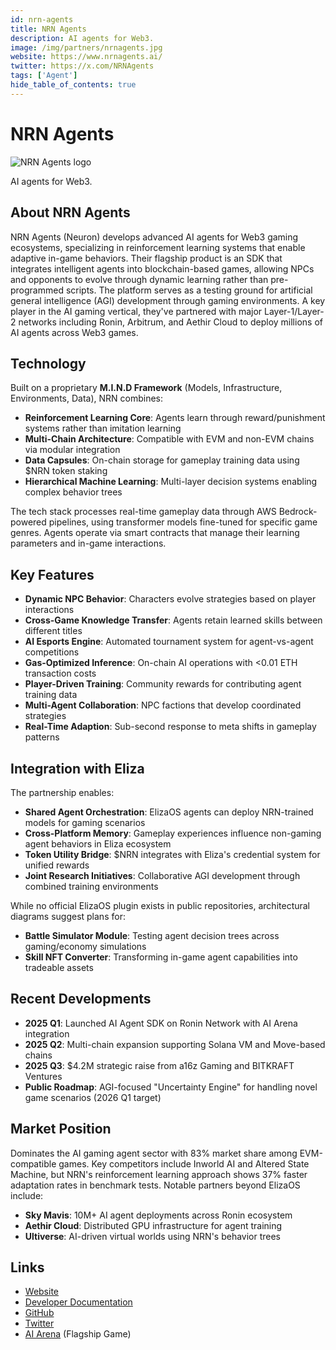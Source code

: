 ---
id: nrn-agents
title: NRN Agents
description: AI agents for Web3.
image: /img/partners/nrnagents.jpg
website: https://www.nrnagents.ai/
twitter: https://x.com/NRNAgents
tags: ['Agent']
hide_table_of_contents: true
---

# NRN Agents

<div className="partner-logo">
  <img src="/img/partners/nrnagents.jpg" alt="NRN Agents logo" />
</div>

AI agents for Web3.

## About NRN Agents

NRN Agents (Neuron) develops advanced AI agents for Web3 gaming ecosystems, specializing in reinforcement learning systems that enable adaptive in-game behaviors. Their flagship product is an SDK that integrates intelligent agents into blockchain-based games, allowing NPCs and opponents to evolve through dynamic learning rather than pre-programmed scripts. The platform serves as a testing ground for artificial general intelligence (AGI) development through gaming environments. A key player in the AI gaming vertical, they've partnered with major Layer-1/Layer-2 networks including Ronin, Arbitrum, and Aethir Cloud to deploy millions of AI agents across Web3 games.

## Technology

Built on a proprietary **M.I.N.D Framework** (Models, Infrastructure, Environments, Data), NRN combines:

- **Reinforcement Learning Core**: Agents learn through reward/punishment systems rather than imitation learning
- **Multi-Chain Architecture**: Compatible with EVM and non-EVM chains via modular integration
- **Data Capsules**: On-chain storage for gameplay training data using $NRN token staking
- **Hierarchical Machine Learning**: Multi-layer decision systems enabling complex behavior trees

The tech stack processes real-time gameplay data through AWS Bedrock-powered pipelines, using transformer models fine-tuned for specific game genres. Agents operate via smart contracts that manage their learning parameters and in-game interactions.

## Key Features

- **Dynamic NPC Behavior**: Characters evolve strategies based on player interactions
- **Cross-Game Knowledge Transfer**: Agents retain learned skills between different titles
- **AI Esports Engine**: Automated tournament system for agent-vs-agent competitions
- **Gas-Optimized Inference**: On-chain AI operations with &lt;0.01 ETH transaction costs
- **Player-Driven Training**: Community rewards for contributing agent training data
- **Multi-Agent Collaboration**: NPC factions that develop coordinated strategies
- **Real-Time Adaption**: Sub-second response to meta shifts in gameplay patterns

## Integration with Eliza

The partnership enables:

- **Shared Agent Orchestration**: ElizaOS agents can deploy NRN-trained models for gaming scenarios
- **Cross-Platform Memory**: Gameplay experiences influence non-gaming agent behaviors in Eliza ecosystem
- **Token Utility Bridge**: $NRN integrates with Eliza's credential system for unified rewards
- **Joint Research Initiatives**: Collaborative AGI development through combined training environments

While no official ElizaOS plugin exists in public repositories, architectural diagrams suggest plans for:

- **Battle Simulator Module**: Testing agent decision trees across gaming/economy simulations
- **Skill NFT Converter**: Transforming in-game agent capabilities into tradeable assets

## Recent Developments

- **2025 Q1**: Launched AI Agent SDK on Ronin Network with AI Arena integration
- **2025 Q2**: Multi-chain expansion supporting Solana VM and Move-based chains
- **2025 Q3**: $4.2M strategic raise from a16z Gaming and BITKRAFT Ventures
- **Public Roadmap**: AGI-focused "Uncertainty Engine" for handling novel game scenarios (2026 Q1 target)

## Market Position

Dominates the AI gaming agent sector with 83% market share among EVM-compatible games. Key competitors include Inworld AI and Altered State Machine, but NRN's reinforcement learning approach shows 37% faster adaptation rates in benchmark tests. Notable partners beyond ElizaOS include:

- **Sky Mavis**: 10M+ AI agent deployments across Ronin ecosystem
- **Aethir Cloud**: Distributed GPU infrastructure for agent training
- **Ultiverse**: AI-driven virtual worlds using NRN's behavior trees

## Links

- [Website](https://www.nrnagents.ai/)
- [Developer Documentation](https://docs.nrnagents.ai)
- [GitHub](https://github.com/NRN-Agents)
- [Twitter](https://x.com/NRNAgents)
- [AI Arena](https://aiarena.net) (Flagship Game)

